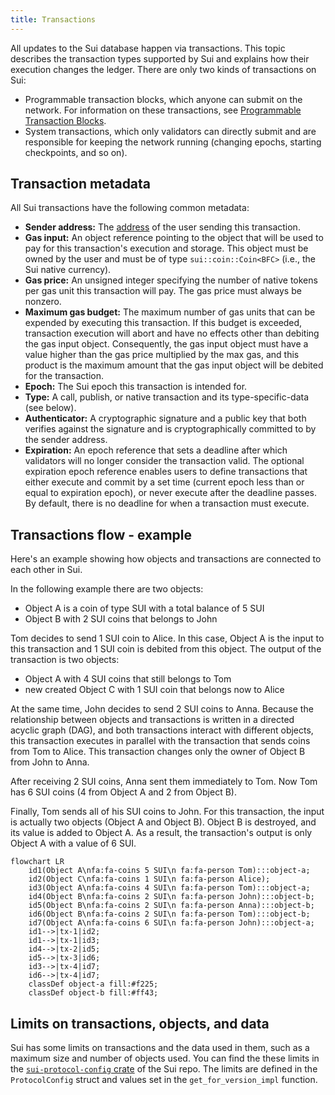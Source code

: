 ```yaml
---
title: Transactions
---
```


All updates to the Sui database happen via transactions. This topic describes the transaction types supported by Sui and explains how their execution changes the ledger.  There are only two kinds of transactions on Sui:

- Programmable transaction blocks, which anyone can submit on the network.  For information on these transactions, see [Programmable Transaction Blocks](./transactions/prog-txn-blocks.mdx).
- System transactions, which only validators can directly submit and are responsible for keeping the network running (changing epochs, starting checkpoints, and so on).

## Transaction metadata

All Sui transactions have the following common metadata:

- **Sender address:** The [address](guides/developer/getting-started/get-address.mdx) of the user sending this transaction.
- **Gas input:** An object reference pointing to the object that will be used to pay for this transaction's execution and storage. This object must be owned by the user and must be of type `sui::coin::Coin<BFC>` (i.e., the Sui native currency).
- **Gas price:** An unsigned integer specifying the number of native tokens per gas unit this transaction will pay. The gas price must always be nonzero.
- **Maximum gas budget:** The maximum number of gas units that can be expended by executing this transaction. If this budget is exceeded, transaction execution will abort and have no effects other than debiting the gas input object. Consequently, the gas input object must have a value higher than the gas price multiplied by the max gas, and this product is the maximum amount that the gas input object will be debited for the transaction.
- **Epoch:** The Sui epoch this transaction is intended for.
- **Type:** A call, publish, or native transaction and its type-specific-data (see below).
- **Authenticator:** A cryptographic signature and a public key that both verifies against the signature and is cryptographically committed to by the sender address.
- **Expiration:** An epoch reference that sets a deadline after which validators will no longer consider the transaction valid. The optional expiration epoch reference enables users to define transactions that either execute and commit by a set time (current epoch less than or equal to expiration epoch), or never execute after the deadline passes. By default, there is no deadline for when a transaction must execute. 

## Transactions flow - example

Here's an example showing how objects and transactions are connected to each other in Sui.

In the following example there are two objects:
- Object A is a coin of type SUI with a total balance of 5 SUI
- Object B with 2 SUI coins that belongs to John

Tom decides to send 1 SUI coin to Alice. In this case, Object A is the input to this transaction and 1 SUI coin is debited from this object. The output of the transaction is two objects: 
- Object A with 4 SUI coins that still belongs to Tom
- new created Object C with 1 SUI coin that belongs now to Alice

At the same time, John decides to send 2 SUI coins to Anna. Because the relationship between objects and transactions is written in a directed acyclic graph (DAG), and both transactions interact with different objects, this transaction executes in parallel with the transaction that sends coins from Tom to Alice. This transaction changes only the owner of Object B from John to Anna.

After receiving 2 SUI coins, Anna sent them immediately to Tom. Now Tom has 6 SUI coins (4 from Object A and 2 from Object B).

Finally, Tom sends all of his SUI coins to John. For this transaction, the input is actually two objects (Object A and Object B). Object B is destroyed, and its value is added to Object A. As a result, the transaction's output is only Object A with a value of 6 SUI.

```mermaid
flowchart LR
    id1(Object A\nfa:fa-coins 5 SUI\n fa:fa-person Tom):::object-a;
    id2(Object C\nfa:fa-coins 1 SUI\n fa:fa-person Alice);
    id3(Object A\nfa:fa-coins 4 SUI\n fa:fa-person Tom):::object-a;
    id4(Object B\nfa:fa-coins 2 SUI\n fa:fa-person John):::object-b;
    id5(Object B\nfa:fa-coins 2 SUI\n fa:fa-person Anna):::object-b;
    id6(Object B\nfa:fa-coins 2 SUI\n fa:fa-person Tom):::object-b;
    id7(Object A\nfa:fa-coins 6 SUI\n fa:fa-person John):::object-a;
    id1-->|tx-1|id2;
    id1-->|tx-1|id3;
    id4-->|tx-2|id5;
    id5-->|tx-3|id6;
    id3-->|tx-4|id7;
    id6-->|tx-4|id7;
    classDef object-a fill:#f225;
    classDef object-b fill:#ff43;
```

## Limits on transactions, objects, and data

Sui has some limits on transactions and the data used in them, such as a maximum size and number of objects used. You can find the these limits in the [`sui-protocol-config` crate](https://github.com/MystenLabs/sui/blob/main/crates/sui-protocol-config/src/lib.rs) of the Sui repo. The limits are defined in the `ProtocolConfig` struct and values set in the `get_for_version_impl` function.
